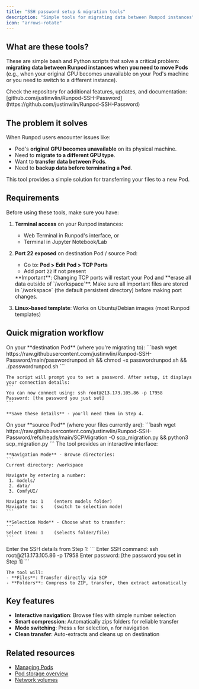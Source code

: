 ```yaml
---
title: "SSH password setup & migration tools"
description: "Simple tools for migrating data between Runpod instances"
icon: "arrows-rotate"
---
```


## What are these tools?

These are simple bash and Python scripts that solve a critical problem: **migrating data between Runpod instances when you need to move Pods** (e.g., when your original GPU becomes unavailable on your Pod's machine or you need to switch to a different instance).

<Note>
Check the repository for additional features, updates, and documentation: [github.com/justinwlin/Runpod-SSH-Password](https://github.com/justinwlin/Runpod-SSH-Password)
</Note>

## The problem it solves

When Runpod users encounter issues like:
- Pod's **original GPU becomes unavailable** on its physical machine.
- Need to **migrate to a different GPU type**.
- Want to **transfer data between Pods**.
- Need to **backup data before terminating a Pod**.

This tool provides a simple solution for transferring your files to a new Pod.

## Requirements

Before using these tools, make sure you have:

1. **Terminal access** on your Runpod instances:
   - Web Terminal in Runpod's interface, or
   - Terminal in Jupyter Notebook/Lab

2. **Port 22 exposed** on destination Pod / source Pod:
   - Go to: **Pod > Edit Pod > TCP Ports**
   - Add port `22` if not present
   
   <Warning>
   **Important**: Changing TCP ports will restart your Pod and **erase all data outside of `/workspace`**. Make sure all important files are stored in `/workspace` (the default persistent directory) before making port changes.
   </Warning>

3. **Linux-based template**: Works on Ubuntu/Debian images (most Runpod templates)

## Quick migration workflow

<Steps>
  <Step title="Set up destination Pod">
    On your **destination Pod** (where you're migrating to):
    ```bash
    wget https://raw.githubusercontent.com/justinwlin/Runpod-SSH-Password/main/passwordrunpod.sh && chmod +x passwordrunpod.sh && ./passwordrunpod.sh
    ```
    
    The script will prompt you to set a password. After setup, it displays your connection details:
    ```
    You can now connect using: ssh root@213.173.105.86 -p 17958
    Password: [the password you just set]
    ```
    
    **Save these details** - you'll need them in Step 4.
  </Step>
  
  <Step title="Transfer source Pod">
    On your **source Pod** (where your files currently are):
    ```bash
    wget https://raw.githubusercontent.com/justinwlin/Runpod-SSH-Password/refs/heads/main/SCPMigration -O scp_migration.py && python3 scp_migration.py
    ```
  </Step>
  
  <Step title="Navigate and select files">
    The tool provides an interactive interface:
    
    **Navigation Mode** - Browse directories:
    ```
    Current directory: /workspace
    
    Navigate by entering a number:
     1. models/
     2. data/
     3. ComfyUI/
     
    Navigate to: 1    (enters models folder)
    Navigate to: s    (switch to selection mode)
    ```
    
    **Selection Mode** - Choose what to transfer:
    ```
    Select item: 1    (selects folder/file)
    ```
  </Step>
  
  <Step title="Enter connection and transfer">
    Enter the SSH details from Step 1:
    ```
    Enter SSH command: ssh root@213.173.105.86 -p 17958
    Enter password: [the password you set in Step 1]
    ```
    
    The tool will:
    - **Files**: Transfer directly via SCP
    - **Folders**: Compress to ZIP, transfer, then extract automatically
  </Step>
</Steps>

## Key features

- **Interactive navigation**: Browse files with simple number selection
- **Smart compression**: Automatically zips folders for reliable transfer
- **Mode switching**: Press `s` for selection, `n` for navigation
- **Clean transfer**: Auto-extracts and cleans up on destination

## Related resources

- [Managing Pods](/pods/manage-pods)
- [Pod storage overview](/pods/storage/types)
- [Network volumes](/pods/storage/create-network-volumes)